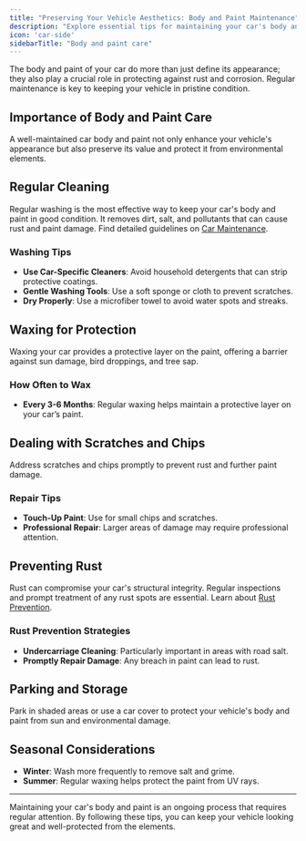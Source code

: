 ```yaml
---
title: "Preserving Your Vehicle Aesthetics: Body and Paint Maintenance"
description: "Explore essential tips for maintaining your car's body and paint. Learn how regular care can prevent rust, damage, and keep your vehicle looking its best while protecting against corrosion."
icon: 'car-side'
sidebarTitle: "Body and paint care"
---
```


The body and paint of your car do more than just define its appearance; they also play a crucial role in protecting against rust and corrosion. Regular maintenance is key to keeping your vehicle in pristine condition.

## Importance of Body and Paint Care
A well-maintained car body and paint not only enhance your vehicle's appearance but also preserve its value and protect it from environmental elements.

## Regular Cleaning
Regular washing is the most effective way to keep your car's body and paint in good condition. It removes dirt, salt, and pollutants that can cause rust and paint damage. Find detailed guidelines on [Car Maintenance](/car-care/routine-maintenance).

### Washing Tips

- **Use Car-Specific Cleaners**: Avoid household detergents that can strip protective coatings.
- **Gentle Washing Tools**: Use a soft sponge or cloth to prevent scratches.
- **Dry Properly**: Use a microfiber towel to avoid water spots and streaks.

## Waxing for Protection

<Note>
Waxing your car provides a protective layer on the paint, offering a barrier against sun damage, bird droppings, and tree sap.
</Note>

### How Often to Wax

- **Every 3-6 Months**: Regular waxing helps maintain a protective layer on your car’s paint.

## Dealing with Scratches and Chips

<Warning>
Address scratches and chips promptly to prevent rust and further paint damage.
</Warning>

### Repair Tips

- **Touch-Up Paint**: Use for small chips and scratches.
- **Professional Repair**: Larger areas of damage may require professional attention.

## Preventing Rust
Rust can compromise your car's structural integrity. Regular inspections and prompt treatment of any rust spots are essential. Learn about [Rust Prevention](/car-care/routine-maintenance).

### Rust Prevention Strategies

- **Undercarriage Cleaning**: Particularly important in areas with road salt.
- **Promptly Repair Damage**: Any breach in paint can lead to rust.

## Parking and Storage
Park in shaded areas or use a car cover to protect your vehicle's body and paint from sun and environmental damage.

## Seasonal Considerations

- **Winter**: Wash more frequently to remove salt and grime.
- **Summer**: Regular waxing helps protect the paint from UV rays.

---

Maintaining your car's body and paint is an ongoing process that requires regular attention. By following these tips, you can keep your vehicle looking great and well-protected from the elements.

